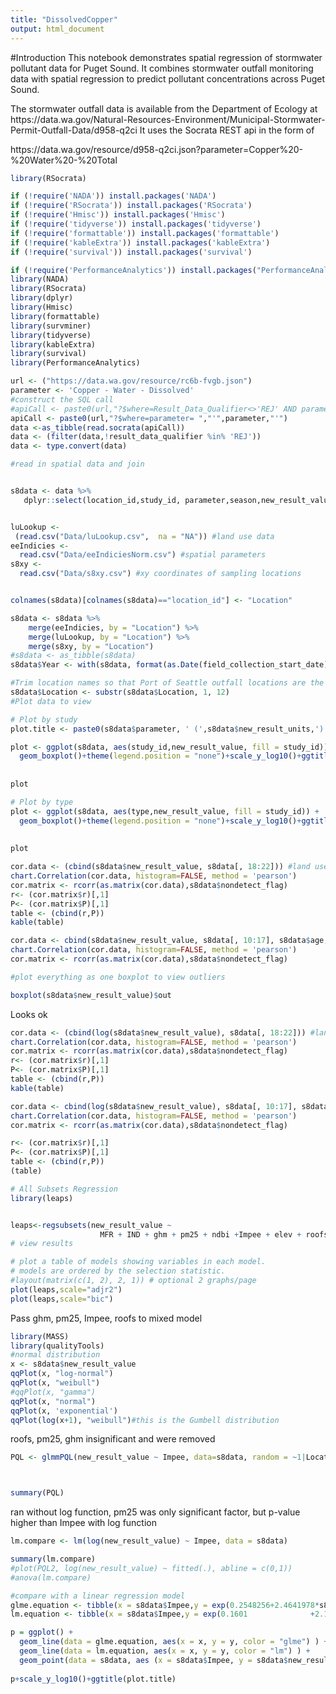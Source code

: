 ```yaml
---
title: "DissolvedCopper"
output: html_document
---
```


#Introduction
This notebook demonstrates spatial regression of stormwater pollutant data for Puget Sound. It combines stormwater outfall monitoring data with spatial regression to predict pollutant concentrations across Puget Sound. 

The stormwater outfall data is available from the Department of Ecology at
https://data.wa.gov/Natural-Resources-Environment/Municipal-Stormwater-Permit-Outfall-Data/d958-q2ci
It uses the Socrata REST api in the form of 

https://data.wa.gov/resource/d958-q2ci.json?parameter=Copper%20-%20Water%20-%20Total


```r
library(RSocrata)

if (!require('NADA')) install.packages('NADA')
if (!require('RSocrata')) install.packages('RSocrata')
if (!require('Hmisc')) install.packages('Hmisc')
if (!require('tidyverse')) install.packages('tidyverse')
if (!require('formattable')) install.packages('formattable')
if (!require('kableExtra')) install.packages('kableExtra')
if (!require('survival')) install.packages('survival')

if (!require('PerformanceAnalytics')) install.packages("PerformanceAnalytics")
library(NADA)
library(RSocrata)
library(dplyr)
library(Hmisc)
library(formattable)
library(survminer)
library(tidyverse)
library(kableExtra)
library(survival)
library(PerformanceAnalytics)

```



```r
url <- ("https://data.wa.gov/resource/rc6b-fvgb.json")
parameter <- 'Copper - Water - Dissolved'
#construct the SQL call 
#apiCall <- paste0(url,"?$where=Result_Data_Qualifier<>'REJ' AND parameter= ","'",parameter,"'")
apiCall <- paste0(url,"?$where=parameter= ","'",parameter,"'")
data <-as_tibble(read.socrata(apiCall))
data <- (filter(data,!result_data_qualifier %in% 'REJ'))
data <- type.convert(data)

```

```r
#read in spatial data and join


s8data <- data %>% 
   dplyr::select(location_id,study_id, parameter,season,new_result_value,nondetect_flag, new_result_units,field_collection_start_date,type) #sampling data


luLookup <-
 (read.csv("Data/luLookup.csv",  na = "NA")) #land use data
eeIndicies <-
  read.csv("Data/eeIndiciesNorm.csv") #spatial parameters
s8xy <-
  read.csv("Data/s8xy.csv") #xy coordinates of sampling locations


colnames(s8data)[colnames(s8data)=="location_id"] <- "Location"
```

```r
s8data <- s8data %>%
    merge(eeIndicies, by = "Location") %>%
    merge(luLookup, by = "Location") %>%
    merge(s8xy, by = "Location") 
#s8data <- as_tibble(s8data)
s8data$Year <- with(s8data, format(as.Date(field_collection_start_date),"%Y"))

#Trim location names so that Port of Seattle outfall locations are the same (all same study)
s8data$Location <- substr(s8data$Location, 1, 12)
#Plot data to view

# Plot by study 
plot.title <- paste0(s8data$parameter, ' (',s8data$new_result_units,')')

plot <- ggplot(s8data, aes(study_id,new_result_value, fill = study_id)) + 
  geom_boxplot()+theme(legend.position = "none")+scale_y_log10()+ggtitle(plot.title)
 
   
plot
```

```r

# Plot by type 
plot <- ggplot(s8data, aes(type,new_result_value, fill = study_id)) + 
  geom_boxplot()+theme(legend.position = "none")+scale_y_log10()+ggtitle(plot.title)
 
   
plot
```

```r
cor.data <- (cbind(s8data$new_result_value, s8data[, 18:22])) #land uses
chart.Correlation(cor.data, histogram=FALSE, method = 'pearson')
cor.matrix <- rcorr(as.matrix(cor.data),s8data$nondetect_flag)
r<- (cor.matrix$r)[,1]
P<- (cor.matrix$P)[,1]
table <- (cbind(r,P))
kable(table)

```

```r
cor.data <- cbind(s8data$new_result_value, s8data[, 10:17], s8data$age, s8data$elev) #indicies from earth engine
chart.Correlation(cor.data, histogram=FALSE, method = 'pearson')
cor.matrix <- rcorr(as.matrix(cor.data),s8data$nondetect_flag)
```

```r
#plot everything as one boxplot to view outliers 

boxplot(s8data$new_result_value)$out


```
Looks ok

```r
cor.data <- (cbind(log(s8data$new_result_value), s8data[, 18:22])) #land uses
chart.Correlation(cor.data, histogram=FALSE, method = 'pearson')
cor.matrix <- rcorr(as.matrix(cor.data),s8data$nondetect_flag)
r<- (cor.matrix$r)[,1]
P<- (cor.matrix$P)[,1]
table <- (cbind(r,P))
kable(table)
```

```r

cor.data <- cbind(log(s8data$new_result_value), s8data[, 10:17], s8data$age, s8data$elev) #indicies from earth engine
chart.Correlation(cor.data, histogram=FALSE, method = 'pearson')
cor.matrix <- rcorr(as.matrix(cor.data),s8data$nondetect_flag)


```

```r
r<- (cor.matrix$r)[,1]
P<- (cor.matrix$P)[,1]
table <- (cbind(r,P))
(table)
```

```r


# All Subsets Regression
library(leaps)


leaps<-regsubsets(new_result_value ~ 
                    MFR + IND + ghm + pm25 + ndbi +Impee + elev + roofs + elev, data=s8data,method = "forward")
# view results 

# plot a table of models showing variables in each model.
# models are ordered by the selection statistic.
#layout(matrix(c(1, 2), 2, 1)) # optional 2 graphs/page
plot(leaps,scale="adjr2")
plot(leaps,scale="bic")
```

Pass ghm, pm25, Impee, roofs to mixed model

```r
library(MASS)
library(qualityTools)
#normal distribution
x <- s8data$new_result_value
qqPlot(x, "log-normal")
qqPlot(x, "weibull")
#qqPlot(x, "gamma")
qqPlot(x, "normal")
qqPlot(x, 'exponential')
qqPlot(log(x+1), "weibull")#this is the Gumbell distribution


```

roofs, pm25, ghm insignificant and were removed

```r
PQL <- glmmPQL(new_result_value ~ Impee, data=s8data, random = ~1|Location,family = gaussian(link = 'log'))



summary(PQL)
```

ran without log function, pm25 was only significant factor, but p-value higher than Impee with log function

```r
 

lm.compare <- lm(log(new_result_value) ~ Impee, data = s8data)

summary(lm.compare)
#plot(PQL2, log(new_result_value) ~ fitted(.), abline = c(0,1))
#anova(lm.compare)
```

```r
#compare with a linear regression model 
glme.equation <- tibble(x = s8data$Impee,y = exp(0.2548256+2.4641978*s8data$Impee))
lm.equation <- tibble(x = s8data$Impee,y = exp(0.1601              +2.1143             *s8data$Impee))

p = ggplot() + 
  geom_line(data = glme.equation, aes(x = x, y = y, color = "glme") ) +
  geom_line(data = lm.equation, aes(x = x, y = y, color = "lm") ) +
  geom_point(data = s8data, aes (x = s8data$Impee, y = s8data$new_result_value))
  
p+scale_y_log10()+ggtitle(plot.title)

```
